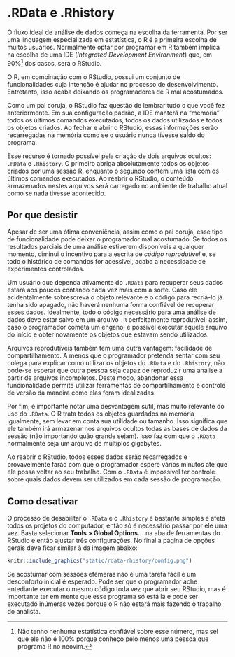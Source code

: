 # .RData e .Rhistory {#rdata-rhistory}

O fluxo ideal de análise de dados começa na escolha da ferramenta. Por ser uma
linguagem especializada em estatística, o R é a primeira escolha de muitos
usuários. Normalmente optar por programar em R também implica na escolha de uma
IDE (*Integrated Development Environment*) que, em 90%^[Não tenho nenhuma estatística confiável sobre esse número, mas sei que ele
não é 100% porque conheço pelo menos uma pessoa que programa R no neovim.] dos casos, será o
RStudio.

O R, em combinação com o RStudio, possui um conjunto de funcionalidades cuja
intenção é ajudar no processo de desenvolvimento. Entretanto, isso acaba
deixando os programadores de R mal acostumados.

Como um pai coruja, o RStudio faz questão de lembrar tudo o que você fez
anteriormente. Em sua configuração padrão, a IDE manterá na "memória" todos os
últimos comandos executados, todos os dados utilizados e todos os objetos
criados. Ao fechar e abrir o RStudio, essas informações serão recarregadas
na memória como se o usuário nunca tivesse saído do programa.

Esse recurso é tornado possível pela criação de dois arquivos ocultos: `.RData`
e `.Rhistory`. O primeiro abriga absolutamente todos os objetos criados por uma
sessão R, enquanto o segundo contém uma lista com os últimos comandos
executados. Ao reabrir o RStudio, o conteúdo armazenados nestes arquivos será
carregado no ambiente de trabalho atual como se nada tivesse acontecido.

## Por que desistir

Apesar de ser uma ótima conveniência, assim como o pai coruja, esse tipo de
funcionalidade pode deixar o programador mal acostumado. Se todos os resultados
parciais de uma análise estiverem disponíveis a qualquer momento, diminui o
incentivo para a escrita de *código reprodutível* e, se todo o histórico de
comandos for acessível, acaba a necessidade de experimentos controlados.

Um usuário que dependa ativamente do `.RData` para recuperar seus dados estará
aos poucos contando cada vez mais com a sorte. Caso ele acidentalmente
sobrescreva o objeto relevante e o código para recriá-lo já tenha sido apagado,
não haverá nenhuma forma confiável de recuperar esses dados. Idealmente, todo
o código necessário para uma análise de dados deve estar salvo em um arquivo
`.R` perfeitamente reprodutível; assim, caso o programador cometa um engano,
é possível executar aquele arquivo do início e obter novamente os objetos que
estavam sendo utilizados.

Arquivos reprodutíveis também tem uma outra vantagem: facilidade de
compartilhamento. A menos que o programador pretenda sentar com seu colega para
explicar como utilizar os objetos do `.RData` e do `.Rhistory`, não pode-se
esperar que outra pessoa seja capaz de reproduzir uma análise a partir de
arquivos incompletos. Deste modo, abandonar essa funcionalidade permite utilizar
ferramentas de compartilhamento e controle de versão da maneira como elas foram
idealizadas.

Por fim, é importante notar uma desvantagem sutil, mas muito relevante do uso
do `.RData`. O R trata todos os objetos guardados na memória igualmente, sem
levar em conta sua utilidade ou tamanho. Isso significa que ele também irá
armazenar nos arquivos ocultos todas as bases de dados da sessão (não
importando quão grande sejam). Isso faz com que o `.RData` normalmente seja um
arquivo de múltiplos gigabytes.

Ao reabrir o RStudio, todos esses dados serão recarregados e
provavelmente farão com que o programador espere vários minutos até que ele
possa voltar ao seu trabalho. Com o `.RData` é impossível ter controle sobre
quais dados devem ser utilizados em cada sessão de programação.

## Como desativar

O processo de desabilitar o `.RData` e o `.Rhistory` é bastante simples e afeta
todos os projetos do computador, então só é necessário passar por ele uma vez.
Basta selecionar **Tools > Global Options...** na aba de ferramentas do RStudio
e então ajustar três configurações. No final a página de opções gerais deve
ficar similar à da imagem abaixo:

```r
knitr::include_graphics("static/rdata-rhistory/config.png")
```

Se acostumar com sessões efêmeras não é uma tarefa fácil e um desconforto
inicial é esperado. Pode ser que o programador ache entediante executar o mesmo
código toda vez que abrir seu RStudio, mas é importante ter em mente que esse
programa só está lá e pode ser executado inúmeras vezes porque o R não estará
mais fazendo o trabalho do analista.
